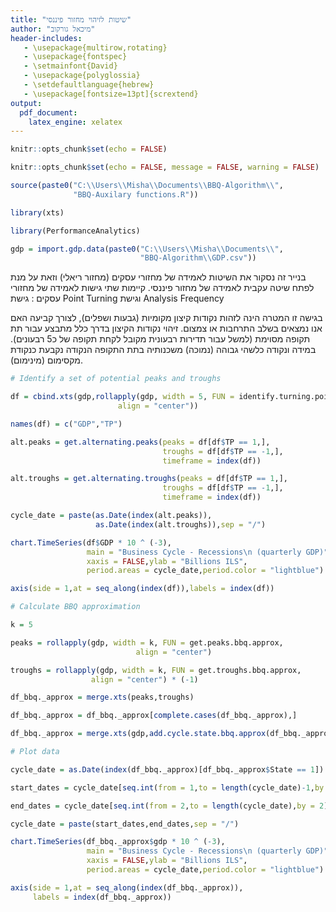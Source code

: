 ```yaml
---
title: "שיטות לזיהוי מחזור פיננסי"
author: "מיכאל גורקוב"
header-includes:
   - \usepackage{multirow,rotating}
   - \usepackage{fontspec}
   - \setmainfont{David}
   - \usepackage{polyglossia}
   - \setdefaultlanguage{hebrew}
   - \usepackage[fontsize=13pt]{scrextend}
output:
  pdf_document:
    latex_engine: xelatex
---
```


```r
knitr::opts_chunk$set(echo = FALSE)

```


```r
knitr::opts_chunk$set(echo = FALSE, message = FALSE, warning = FALSE)

```



```r

source(paste0("C:\\Users\\Misha\\Documents\\BBQ-Algorithm\\",
              "BBQ-Auxilary functions.R"))

library(xts)

library(PerformanceAnalytics)

gdp = import.gdp.data(paste0("C:\\Users\\Misha\\Documents\\",
                             "BBQ-Algorithm\\GDP.csv"))


```



בנייר זה נסקור את השיטות לאמידה של מחזורי עסקים (מחזור ריאלי) וזאת על מנת לפתח שיטה עקבית לאמידה של מחזור פיננסי. קיימות שתי גישות לאמידה של מחזורי עסקים : גישת Point Turning וגישת Analysis Frequency

\section{גישת Point Turning}

בגישה זו המטרה הינה לזהות נקודות קיצון מקומיות (גבעות ושפלים), לצורך קביעה האם אנו נמצאים בשלב התרחבות או צמצום. זיהוי נקודות הקיצון בדרך כלל מתבצע עבור תת תקופה מסוימת (למשל עבור תדירות רבעונית מקובל לקחת תקופה של כ5 רבעונים). במידה ונקודה כלשהי גבוהה (נמוכה) משכנותיה בתת התקופה הנקודה נקבעת כנקודת מקסימום (מינימום).


```r

# Identify a set of potential peaks and troughs

df = cbind.xts(gdp,rollapply(gdp, width = 5, FUN = identify.turning.point,
                        align = "center"))

names(df) = c("GDP","TP")

alt.peaks = get.alternating.peaks(peaks = df[df$TP == 1,],
                                  troughs = df[df$TP == -1,],
                                  timeframe = index(df))

alt.troughs = get.alternating.troughs(peaks = df[df$TP == 1,],
                                  troughs = df[df$TP == -1,],
                                  timeframe = index(df))

cycle_date = paste(as.Date(index(alt.peaks)),
                   as.Date(index(alt.troughs)),sep = "/")

chart.TimeSeries(df$GDP * 10 ^ (-3),
                 main = "Business Cycle - Recessions\n (quarterly GDP)",
                 xaxis = FALSE,ylab = "Billions ILS",
                 period.areas = cycle_date,period.color = "lightblue")

axis(side = 1,at = seq_along(index(df)),labels = index(df))
```




```r

# Calculate BBQ approximation

k = 5

peaks = rollapply(gdp, width = k, FUN = get.peaks.bbq.approx,
                            align = "center")

troughs = rollapply(gdp, width = k, FUN = get.troughs.bbq.approx,
                  align = "center") * (-1)

df_bbq._approx = merge.xts(peaks,troughs)

df_bbq._approx = df_bbq._approx[complete.cases(df_bbq._approx),]

df_bbq._approx = merge.xts(gdp,add.cycle.state.bbq.approx(df_bbq._approx),join = "inner")

# Plot data

cycle_date = as.Date(index(df_bbq._approx)[df_bbq._approx$State == 1])

start_dates = cycle_date[seq.int(from = 1,to = length(cycle_date)-1,by = 2)]

end_dates = cycle_date[seq.int(from = 2,to = length(cycle_date),by = 2)]

cycle_date = paste(start_dates,end_dates,sep = "/")

chart.TimeSeries(df_bbq._approx$gdp * 10 ^ (-3),
                 main = "Business Cycle - Recessions\n (quarterly GDP)",
                 xaxis = FALSE,ylab = "Billions ILS",
                 period.areas = cycle_date,period.color = "lightblue")

axis(side = 1,at = seq_along(index(df_bbq._approx)),
     labels = index(df_bbq._approx))

```

